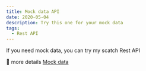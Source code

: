 ```yaml
---
title: Mock data API
date: 2020-05-04
description: Try this one for your mock data
tags:
  - Rest API
---
```


If you need mock data, you can try my scatch Rest API

🚀 more details [Mock data](https://twolevel.net/)

